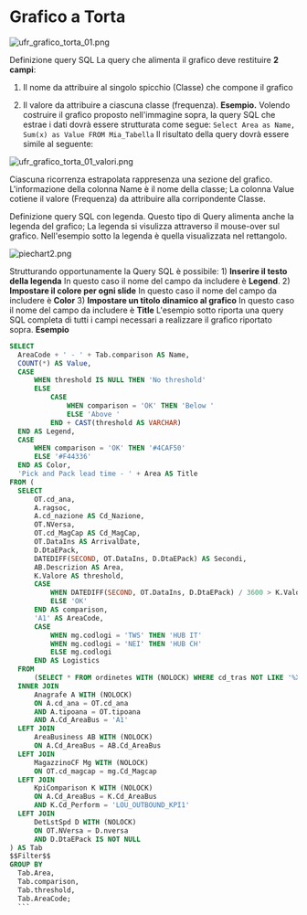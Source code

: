 # Grafico a Torta  

![ufr_grafico_torta_01.png](/UFR/imgs/ufr_grafico_torta_01.png)



Definizione query SQL   La query che alimenta il grafico deve restituire **2 campi**:

 1. Il nome da attribuire al singolo spicchio (Classe) che compone il grafico

 1. Il valore da attribuire a ciascuna classe (frequenza).  **Esempio.** Volendo costruire il grafico proposto nell'immagine sopra, la query SQL che estrae i dati dovrà essere strutturata come segue:  `Select Area as Name, Sum(x) as Value FROM Mia_Tabella`  Il risultato della query dovrà essere simile al seguente:  

![ufr_grafico_torta_01_valori.png](/UFR/imgs/ufr_grafico_torta_01_valori.png)

  Ciascuna ricorrenza estrapolata rappresenza una sezione del grafico. L'informazione della colonna Name è il nome della classe; La colonna Value cotiene il valore (Frequenza) da attribuire alla corripondente Classe. 

Definizione query SQL con legenda. Questo tipo di Query alimenta anche la legenda del grafico; La legenda si visulizza attraverso il mouse-over sul grafico. Nell'esempio sotto la legenda è quella visualizzata nel rettangolo.  

![piechart2.png](/UFR/imgs/piechart2.png)

  Strutturando opportunamente la Query SQL è possibile: 1) **Inserire il testo della legenda** In questo caso il nome del campo da includere è **Legend**. 2) **Impostare il colore per ogni slide** In questo caso il nome del campo da includere è **Color** 3) **Impostare un titolo dinamico al grafico** In questo caso il nome del campo da includere è **Title**  L'esempio sotto riporta una query SQL completa di tutti i campi necessari a realizzare il grafico riportato sopra. **Esempio** 
  
  ```sql
  SELECT 
    AreaCode + ' - ' + Tab.comparison AS Name,
    COUNT(*) AS Value,
    CASE 
        WHEN threshold IS NULL THEN 'No threshold' 
        ELSE 
            CASE 
                WHEN comparison = 'OK' THEN 'Below ' 
                ELSE 'Above ' 
            END + CAST(threshold AS VARCHAR) 
    END AS Legend,
    CASE 
        WHEN comparison = 'OK' THEN '#4CAF50' 
        ELSE '#F44336' 
    END AS Color,
    'Pick and Pack lead time - ' + Area AS Title
FROM (
    SELECT 
        OT.cd_ana,
        A.ragsoc,
        A.cd_nazione AS Cd_Nazione,
        OT.NVersa,
        OT.cd_MagCap AS Cd_MagCap,
        OT.DataIns AS ArrivalDate,
        D.DtaEPack,
        DATEDIFF(SECOND, OT.DataIns, D.DtaEPack) AS Secondi,
        AB.Descrizion AS Area,
        K.Valore AS threshold,
        CASE 
            WHEN DATEDIFF(SECOND, OT.DataIns, D.DtaEPack) / 3600 > K.Valore THEN 'KO' 
            ELSE 'OK' 
        END AS comparison,
        'A1' AS AreaCode,
        CASE 
            WHEN mg.codlogi = 'TWS' THEN 'HUB IT' 
            WHEN mg.codlogi = 'NEI' THEN 'HUB CH' 
            ELSE mg.codlogi 
        END AS Logistics
    FROM 
        (SELECT * FROM ordinetes WITH (NOLOCK) WHERE cd_tras NOT LIKE '%XP%') OT
    INNER JOIN 
        Anagrafe A WITH (NOLOCK) 
        ON A.cd_ana = OT.cd_ana 
        AND A.tipoana = OT.tipoana 
        AND A.Cd_AreaBus = 'A1'
    LEFT JOIN 
        AreaBusiness AB WITH (NOLOCK) 
        ON A.Cd_AreaBus = AB.Cd_AreaBus
    LEFT JOIN 
        MagazzinoCF Mg WITH (NOLOCK) 
        ON OT.cd_magcap = mg.Cd_Magcap
    LEFT JOIN 
        KpiComparison K WITH (NOLOCK) 
        ON A.Cd_AreaBus = K.Cd_AreaBus 
        AND K.Cd_Perform = 'LOU_OUTBOUND_KPI1'
    LEFT JOIN 
        DetLstSpd D WITH (NOLOCK) 
        ON OT.NVersa = D.nversa 
        AND D.DtaEPack IS NOT NULL
) AS Tab
$$Filter$$
GROUP BY 
    Tab.Area, 
    Tab.comparison, 
    Tab.threshold, 
    Tab.AreaCode;  
    ```  